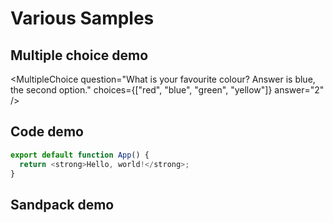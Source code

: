# Various Samples

## Multiple choice demo


<MultipleChoice
  question="What is your favourite colour? Answer is blue, the second option."
  choices={["red", "blue", "green", "yellow"]}
  answer="2"
/>

## Code demo

```js filename="demo.js" copy
export default function App() {
  return <strong>Hello, world!</strong>;
}
```

## Sandpack demo


<Sandbox template="react" files={files} />
